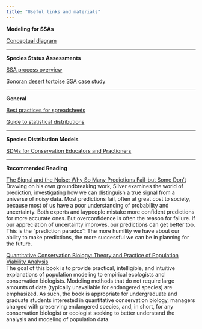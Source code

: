 ```yaml
---
title: "Useful links and materials"
---
```

  
__Modeling for SSAs__  
  
[Conceptual diagram](static/handouts/conceptual-diagram.pdf)  
  
---
  
__Species Status Assessments__  
  
[SSA process overview](static/handouts/Smith_etal_2018_SSA.pdf)  
  
[Sonoran desert tortoise SSA case study](McGowan_etal_2017_SDTSSA.pdf)
  
---
  
__General__  
  
[Best practices for spreadsheets](static/handouts/Broman-Woo-2018.pdf)
  
[Guide to statistical distributions](static/handouts/distributions.pdf) 
  
---
  
__Species Distribution Models__  
  
[SDMs for Conservation Educators and Practioners](static/handouts/SDMs-for-educators-and-practitioners.pdf)  
  
---
  
__Recommended Reading__  
  
[The Signal and the Noise: Why So Many Predictions Fail--but Some Don't](https://www.amazon.com/Signal-Noise-Many-Predictions-Fail-but-ebook/dp/B007V65R54)   
Drawing on his own groundbreaking work, Silver examines the world of prediction, investigating how we can distinguish a true signal from a universe of noisy data. Most predictions fail, often at great cost to society, because most of us have a poor understanding of probability and uncertainty. Both experts and laypeople mistake more confident predictions for more accurate ones. But overconfidence is often the reason for failure. If our appreciation of uncertainty improves, our predictions can get better too. This is the “prediction paradox”: The more humility we have about our ability to make predictions, the more successful we can be in planning for the future.  
  
  
[Quantitative Conservation Biology: Theory and Practice of Population Viability Analysis](https://www.amazon.com/Quantitative-Conservation-Biology-Population-Viability/dp/0878935460)   
The goal of this book is to provide practical, intelligible, and intuitive explanations of population modeling to empirical ecologists and conservation biologists. Modeling methods that do not require large amounts of data (typically unavailable for endangered species) are emphasized. As such, the book is appropriate for undergraduate and graduate students interested in quantitative conservation biology, managers charged with preserving endangered species, and, in short, for any conservation biologist or ecologist seeking to better understand the analysis and modeling of population data.
  
